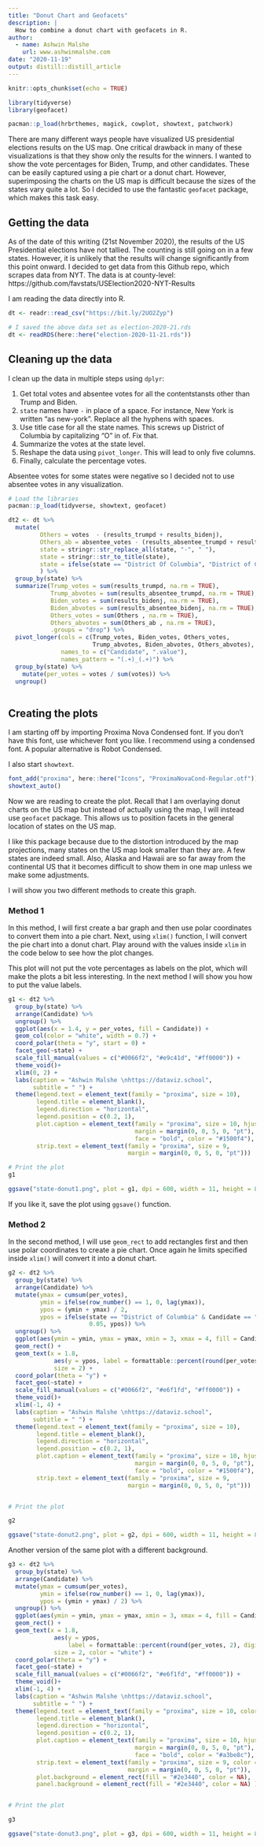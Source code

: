 ```yaml
---
title: "Donut Chart and Geofacets"
description: |
  How to combine a donut chart with geofacets in R.
author:
  - name: Ashwin Malshe
    url: www.ashwinmalshe.com
date: "2020-11-19"
output: distill::distill_article
---
```


```r
knitr::opts_chunk$set(echo = TRUE)

library(tidyverse)
library(geofacet)

pacman::p_load(hrbrthemes, magick, cowplot, showtext, patchwork)

```


There are many different ways people have visualized US presidential elections results on the US map. One critical drawback in many of these visualizations is that they show only the results for the winners. I wanted to show the vote percentages for Biden, Trump, and other candidates. These can be easily captured using a pie chart or a donut chart. However, superimposing the charts on the US map is difficult because the sizes of the states vary quite a lot. So I decided to use the fantastic `geofacet` package, which makes this task easy.


## Getting the data

As of the date of this writing (21st November 2020), the results of the US Presidential elections have not tallied. The counting is still going on in a few states. However, it is unlikely that the results will change significantly from this point onward. I decided to get data from this Github repo, which scrapes data from NYT. The data is at county-level: https://github.com/favstats/USElection2020-NYT-Results

I am reading the data directly into R.

```r
dt <- readr::read_csv("https://bit.ly/2UO2Zyp")
```


```r
# I saved the above data set as election-2020-21.rds
dt <- readRDS(here::here("election-2020-11-21.rds"))
```


## Cleaning up the data

I clean up the data in multiple steps using `dplyr`:

1. Get total votes and absentee votes for all the contentstansts other than Trump and Biden.
2. `state` names have `-` in place of a space. For instance, New York is written "as new-york". Replace all the hyphens with spaces.
3. Use title case for all the state names. This screws up District of Columbia by capitalizing "O" in of. Fix that.
4. Summarize the votes at the state level.
5. Reshape the data using `pivot_longer`. This will lead to only five columns.
6. Finally, calculate the percentage votes.


<aside>
Absentee votes for some states were negative so I decided not to use absentee votes in any visualization.
</aside>



```r

# Load the libraries
pacman::p_load(tidyverse, showtext, geofacet)

dt2 <- dt %>% 
  mutate(
         Others = votes  - (results_trumpd + results_bidenj),
         Others_ab = absentee_votes - (results_absentee_trumpd + results_absentee_trumpd),
         state = stringr::str_replace_all(state, "-", " "),
         state = stringr::str_to_title(state),
         state = ifelse(state == "District Of Columbia", "District of Columbia",  state)
         ) %>% 
  group_by(state) %>% 
  summarize(Trump_votes = sum(results_trumpd, na.rm = TRUE),
            Trump_abvotes = sum(results_absentee_trumpd, na.rm = TRUE),
            Biden_votes = sum(results_bidenj, na.rm = TRUE),
            Biden_abvotes = sum(results_absentee_bidenj, na.rm = TRUE),
            Others_votes = sum(Others , na.rm = TRUE),
            Others_abvotes = sum(Others_ab , na.rm = TRUE),
            .groups = "drop") %>% 
  pivot_longer(cols = c(Trump_votes, Biden_votes, Others_votes,
                        Trump_abvotes, Biden_abvotes, Others_abvotes),
               names_to = c("Candidate", ".value"),
               names_pattern = "(.+)_(.+)") %>% 
  group_by(state) %>% 
    mutate(per_votes = votes / sum(votes)) %>% 
  ungroup()
  
```


## Creating the plots

I am starting off by importing Proxima Nova Condensed font. If you don't have this font, use whichever font you like. I recommend using a condensed font. A popular alternative is Robot Condensed.

I also start `showtext`.

```r
font_add("proxima", here::here("Icons", "ProximaNovaCond-Regular.otf"))
showtext_auto()
```


Now we are reading to create the plot. Recall that I am overlaying donut charts on the US map but instead of actually using the map, I will instead use `geofacet` package. This allows us to position facets in the general location of states on the US map.

I like this package because due to the distortion introduced by the map projections, many states on the US map look smaller than they are. A few states are indeed small. Also, Alaska and Hawaii are so far away from the continental US that it becomes difficult to show them in one map unless we make some adjustments.


I will show you two different methods to create this graph.

### Method 1

In this method, I will first create a bar graph and then use polar coordinates to convert them into a pie chart. Next, using `xlim()` function, I will convert the pie chart into a donut chart. Play around with the values inside `xlim` in the code below to see how the plot changes.

This plot will not put the vote percentages as labels on the plot, which will make the plots a bit less interesting. In the next method I will show you how to put the value labels.



```r
g1 <- dt2 %>% 
  group_by(state) %>% 
  arrange(Candidate) %>% 
  ungroup() %>% 
  ggplot(aes(x = 1.4, y = per_votes, fill = Candidate)) +
  geom_col(color = "white", width = 0.7) +
  coord_polar(theta = "y", start = 0) +
  facet_geo(~state) +
  scale_fill_manual(values = c("#0066f2", "#e9c41d", "#ff0000")) +
  theme_void()+
  xlim(0, 2) +
  labs(caption = "Ashwin Malshe \nhttps://dataviz.school",
       subtitle = " ") +
  theme(legend.text = element_text(family = "proxima", size = 10),
        legend.title = element_blank(),
        legend.direction = "horizontal",
        legend.position = c(0.2, 1),
        plot.caption = element_text(family = "proxima", size = 10, hjust = 0.95,
                                    margin = margin(0, 0, 5, 0, "pt"),
                                    face = "bold", color = "#1500f4"),
        strip.text = element_text(family = "proxima", size = 9,
                                  margin = margin(0, 0, 5, 0, "pt"))) 

# Print the plot
g1

```


```r

ggsave("state-donut1.png", plot = g1, dpi = 600, width = 11, height = 8.5)
```



If you like it, save the plot using `ggsave()` function.


### Method 2

In the second method, I will use `geom_rect` to add rectangles first and then use polar coordinates to create a pie chart. Once again he limits specified inside `xlim()` will convert it into a donut chart.


```r

g2 <- dt2 %>% 
  group_by(state) %>% 
  arrange(Candidate) %>% 
  mutate(ymax = cumsum(per_votes),
         ymin = ifelse(row_number() == 1, 0, lag(ymax)),
         ypos = (ymin + ymax) / 2,
         ypos = ifelse(state == "District of Columbia" & Candidate == "Trump",
                       0.05, ypos)) %>% 
  ungroup() %>% 
  ggplot(aes(ymin = ymin, ymax = ymax, xmin = 3, xmax = 4, fill = Candidate)) +
  geom_rect() +
  geom_text(x = 1.8, 
             aes(y = ypos, label = formattable::percent(round(per_votes, 2), digits = 0)),
             size = 2) +
  coord_polar(theta = "y") +
  facet_geo(~state) +
  scale_fill_manual(values = c("#0066f2", "#e6f1fd", "#ff0000")) +
  theme_void()+
  xlim(-1, 4) +
  labs(caption = "Ashwin Malshe \nhttps://dataviz.school",
       subtitle = " ") +
  theme(legend.text = element_text(family = "proxima", size = 10),
        legend.title = element_blank(),
        legend.direction = "horizontal",
        legend.position = c(0.2, 1),
        plot.caption = element_text(family = "proxima", size = 10, hjust = 0.95,
                                    margin = margin(0, 0, 5, 0, "pt"),
                                    face = "bold", color = "#1500f4"),
        strip.text = element_text(family = "proxima", size = 9,
                                  margin = margin(0, 0, 5, 0, "pt")))


# Print the plot

g2

```


```r
ggsave("state-donut2.png", plot = g2, dpi = 600, width = 11, height = 8.5)
```


Another version of the same plot with a different background.


```r

g3 <- dt2 %>% 
  group_by(state) %>% 
  arrange(Candidate) %>% 
  mutate(ymax = cumsum(per_votes),
         ymin = ifelse(row_number() == 1, 0, lag(ymax)),
         ypos = (ymin + ymax) / 2) %>% 
  ungroup() %>% 
  ggplot(aes(ymin = ymin, ymax = ymax, xmin = 3, xmax = 4, fill = Candidate)) +
  geom_rect() +
  geom_text(x = 1.8, 
             aes(y = ypos, 
                 label = formattable::percent(round(per_votes, 2), digits = 0)),
             size = 2, color = "white") +
  coord_polar(theta = "y") +
  facet_geo(~state) +
  scale_fill_manual(values = c("#0066f2", "#e6f1fd", "#ff0000")) +
  theme_void()+
  xlim(-1, 4) +
  labs(caption = "Ashwin Malshe \nhttps://dataviz.school",
       subtitle = " ") +
  theme(legend.text = element_text(family = "proxima", size = 10, color = "white"),
        legend.title = element_blank(),
        legend.direction = "horizontal",
        legend.position = c(0.2, 1),
        plot.caption = element_text(family = "proxima", size = 10, hjust = 0.95,
                                    margin = margin(0, 0, 5, 0, "pt"),
                                    face = "bold", color = "#a3be8c"),
        strip.text = element_text(family = "proxima", size = 9, color = "white",
                                  margin = margin(0, 0, 5, 0, "pt")),
        plot.background = element_rect(fill = "#2e3440", color = NA),
        panel.background = element_rect(fill = "#2e3440", color = NA) )


# Print the plot

g3


```



```r
ggsave("state-donut3.png", plot = g3, dpi = 600, width = 11, height = 8.5)
```




